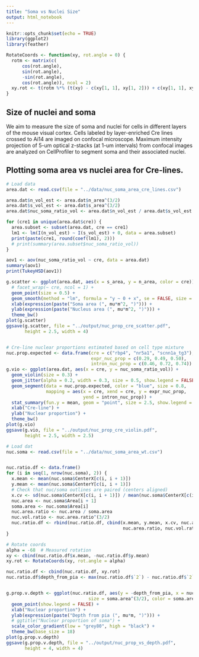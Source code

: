 ```yaml
---
title: "Soma vs Nuclei Size"
output: html_notebook
---
```


```r
knitr::opts_chunk$set(echo = TRUE)
library(ggplot2)
library(feather)

RotateCoords <- function(xy, rot.angle = 0) {
  rotm <- matrix(c(
      cos(rot.angle),
      sin(rot.angle),
      -sin(rot.angle),
      cos(rot.angle)), ncol = 2)
  xy.rot <- t(rotm %*% (t(xy) - c(xy[1, 1], xy[1, 2])) + c(xy[1, 1], xy[1, 2]))
}
```

## Size of nuclei and soma 

We aim to measure the size of soma and nuclei for cells in different layers of the mouse visual cortex. Cells labeled by layer-enriched Cre lines crossed to Ai14 are imaged on confocal microscope. Maximum intensity projection of 5-um optical z-stacks (at 1-um intervals) from confocal images are analyzed on CellProfiler to segment soma and their associated nuclei.

## Plotting soma area vs nuclei area for Cre-lines.
```r
# Load data
area.dat <- read.csv(file = "../data/nuc_soma_area_cre_lines.csv")

area.dat$n_vol_est <- area.dat$n_area^(3/2)
area.dat$s_vol_est <- area.dat$s_area^(3/2)
area.dat$nuc_soma_ratio_vol <- area.dat$n_vol_est / area.dat$s_vol_est

for (cre1 in unique(area.dat$cre)) {
  area.subset <- subset(area.dat, cre == cre1)
  lm1 <- lm(I(n_vol_est) ~ I(s_vol_est) + 0, data = area.subset)
  print(paste(cre1, round(coef(lm1), 2)))
  # print(summary(area.subset$nuc_soma_ratio_vol))
}

aov1 <- aov(nuc_soma_ratio_vol ~ cre, data = area.dat)
summary(aov1)
print(TukeyHSD(aov1))

g.scatter <- ggplot(area.dat, aes(x = s_area, y = n_area, color = cre)) +
  # facet_wrap(~ cre, ncol = 1) +
  geom_point(size = 0.5) +
  geom_smooth(method = "lm", formula = "y ~ 0 + x", se = FALSE, size = 0.3) + 
  xlab(expression(paste("Soma area (", mu*m^2, ")"))) +
  ylab(expression(paste("Nucleus area (", mu*m^2, ")"))) +
  theme_bw()
plot(g.scatter)
ggsave(g.scatter, file = "../output/nuc_prop_cre_scatter.pdf", 
       height = 2.5, width = 4)


# Cre-line nuclear proportions estimated based on cell type mixture
nuc.prop.expected <- data.frame(cre = c("rbp4", "nr5a1", "scnn1a_tg3"),
                                expr_nuc_prop = c(0.29, 0.49, 0.50),
                                intron_nuc_prop = c(0.46, 0.72, 0.74))
g.vio <- ggplot(area.dat, aes(x = cre, y = nuc_soma_ratio_vol)) +
  geom_violin(size = 0.3) +
  geom_jitter(alpha = 0.2, width = 0.3, size = 0.5, show.legend = FALSE) +
  geom_segment(data = nuc.prop.expected, color = "blue", size = 0.8,   
               mapping = aes(x = cre, xend = cre, y = expr_nuc_prop, 
                             yend = intron_nuc_prop)) +
  stat_summary(fun.y = mean, geom = "point", size = 2.5, show.legend = FALSE) +
  xlab("Cre-line") +
  ylab("Nuclear proportion") +
  theme_bw()
plot(g.vio)
ggsave(g.vio, file = "../output/nuc_prop_cre_violin.pdf", 
       height = 2.5, width = 2.5)

```

```r
# Load dat
nuc.soma <- read.csv(file = "../data/nuc_soma_area_wt.csv")


nuc.ratio.df <- data.frame()
for (i in seq(1, nrow(nuc.soma), 2)) {
  x.mean <- mean(nuc.soma$CenterX[c(i, i + 1)])
  y.mean <- mean(nuc.soma$CenterY[c(i, i + 1)])
  # Check that nuc/soma outlines are paired (centers aligned)
  x.cv <- sd(nuc.soma$CenterX[c(i, i + 1)]) / mean(nuc.soma$CenterX[c(i, i + 1)])
  nuc.area <- nuc.soma$Area[i + 1]
  soma.area <- nuc.soma$Area[i]
  nuc.area.ratio <- nuc.area / soma.area
  nuc.vol.ratio <- nuc.area.ratio^(3/2)
  nuc.ratio.df <- rbind(nuc.ratio.df, cbind(x.mean, y.mean, x.cv, nuc.area, soma.area,
                                            nuc.area.ratio, nuc.vol.ratio))
}

# Rotate coords
alpha = -68  # Measured rotation
xy <- cbind(nuc.ratio.df$x.mean, -nuc.ratio.df$y.mean)
xy.rot <- RotateCoords(xy, rot.angle = alpha)

nuc.ratio.df <- cbind(nuc.ratio.df, xy.rot)
nuc.ratio.df$depth_from_pia <- max(nuc.ratio.df$`2`) - nuc.ratio.df$`2` + 30


g.prop.v.depth <- ggplot(nuc.ratio.df, aes(y = -depth_from_pia, x = nuc.ratio.df$nuc.vol.ratio,
                               size = soma.area^(3/2), color = soma.area^(3/2))) +
  geom_point(show.legend = FALSE) +
  xlab("Nuclear proportion") +
  ylab(expression(paste("Depth from pia (", mu*m, ")"))) +
  # ggtitle("Nuclear proportion of soma") +
  scale_color_gradient(low = "grey80", high = "black") +
  theme_bw(base_size = 18)
plot(g.prop.v.depth)
ggsave(g.prop.v.depth, file = "../output/nuc_prop_vs_depth.pdf", 
       height = 4, width = 4)

```


